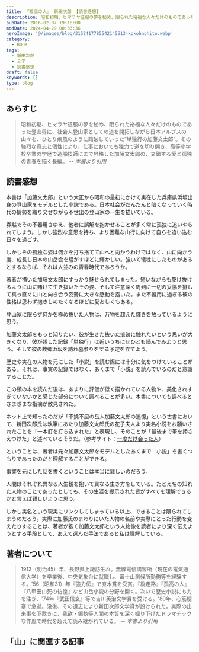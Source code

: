 ```yaml
---
title: 『孤高の人』 新田次郎 【読書感想】
description: 昭和初期、ヒマラヤ征服の夢を秘め、限られた裕福な人々だけのものであった登山界に、社会人登山家としての道を開拓しながら日本アルプスの山々を、ひとり疾風のように踏破していった”単独行の加藤文太郎”。加藤文太郎の、交錯する愛と孤独の青春を描く長編。
pubDate: 2016-02-07 19:18:00
modDate: 2024-04-29 00:33:36
heroImage: '@/images/blog/3152417785542145513-kokohnohito.webp'
category:
  - BOOK
tags:
  - 新田次郎
  - 文学
  - 読書感想
draft: false
keywords: []
type: blog
---
```



## あらすじ

> 昭和初期、ヒマラヤ征服の夢を秘め、限られた裕福な人々だけのものであった登山界に、社会人登山家としての道を開拓しながら日本アルプスの山々を、ひとり疾風のように踏破していった”単独行の加藤文太郎”。その強烈な意志と個性により、仕事においても独力で道を切り開き、高等小学校卒業の学歴で造船技師にまで昇格した加藤文太郎の、交錯する愛と孤独の青春を描く長編。 <cite>-- 本書より引用</cite>

## 読書感想

本書は「加藤文太郎」という大正から昭和の最初にかけて実在した兵庫県浜坂出身の登山家をモデルとした小説である。日本社会がだんだんと暗くなっていく時代の情勢を織り交ぜながら不世出の登山家の一生を描いている。

寡黙でその不器用さゆえ、他者に誤解を抱かせることが多く常に孤独に追いやられてしまう。しかし強烈な意思を持ち、より困難な山行に向けて自らを追い込む日々を過ごす。

しかしその孤独な姿は何かを打ち捨てて山へと向かうわけではなく、山に向かう度、成長し日本の山岳会を騒がすほどに輝かしい。強いて犠牲にしたものがあるとするならば、それは人並みの青春時代であろうか。

著者が描いた加藤文太郎にすっかり魅せられてしまった。短いながらも駆け抜けるように山に賭けて生き抜いたその姿、そして注意深く周到に一切の妥協を排して真っ直ぐに山と向き合う姿勢に大きな感動を抱いた。また不器用に過ぎる彼の性格は思わず抱きしめたくなるほどに愛おしくもある。

登山家に限らず何かを極め抜いた人物は、万物を超えた輝きを放っているように思う。

加藤文太郎をもっと知りたい、彼が生きた抜いた痕跡に触れたいという思いが大きくなり、彼が残した記録「単独行」は近いうちにぜひとも読んでみようと思う。そして彼の故郷浜坂を訪れ墓参りをする予定を立てよう。

<div class='not-prose'>
  <div data-vc_mylinkbox_id='886765343'></div>
</div>

歴史や実在の人物を元にした「小説」を読む際には十分に気をつけていることがある。それは、事実の記録ではなく、あくまで「小説」を読んでいるのだと意識することだ。

この類の本を読んだ後は、あまりに評価が低く描かれている人物や、美化されすぎていないかと感じた部分について調べることが多い。本書についても調べるとさまざまな指摘が散見された。

ネット上で知ったのだが「不撓不屈の岳人加藤文太郎の追憶」という古書において、新田次郎氏は執筆にあたり加藤文太郎氏の花子夫人より実名小説をお願いされたことを「一本釘を打ち込まれた」と表現し、そのことが「最後まで筆を押さえつけた」と述べているそうだ。（参考サイト：[一度だけ会った人](http://www8.plala.or.jp/alpstrek/treck/itidodake.htm)）

ということは、著者は元々加藤文太郎をモデルとしたあくまで「小説」を書くつもりであったのだと理解することができる。

事実を元にした話を書くということは本当に難しいのだろう。

人間はそれぞれ異なる人生観を抱いて異なる生き方をしている。たとえ名の知れた人物のことであったとしても、その生涯を提示された皆がすべてを理解できるかと言えば難しいように思う。

しかし実名という現実にリンクしてしまっている以上、できることは限られてしまうのだろう。実際に加藤氏のまわりにいた人物の名前や実際にとった行動を変えたりすることは、著者が抱く加藤文太郎という人物像を読者により深く伝えようとする手段として、あえて選んだ手法であると私は理解している。

<div class='not-prose'>
  <div data-vc_mylinkbox_id='886765661'></div>
</div>

## 著者について

> 1912（明治45）年、長野県上諏訪生れ。無線電信講習所（現在の電気通信大学）を卒業後、中央気象台に就職し、富士山測候所勤務等を経験する。'56（昭和31）年『強力伝』で直木賞を受賞。『縦走路』『孤高の人』『八甲田山死の彷徨』など山岳小説の分野を開く。次いで歴史小説にも力を注ぎ、'74年『武田信玄』等で吉川英治文学賞を受ける。'80年、心筋梗塞で急逝。没後、その遺志により新田次郎文学賞が設けられた。実際の出来事を下敷きに、我欲・偏執等人間の本質を深く掘り下げたドラマチックな作風で時代を超えて読み継がれている。 <cite>-- 本書より引用</cite>

## 「山」に関連する記事

<BlogCard
  title='【作品紹介】 「山」にまつわる本　～小説、ノンフィクションなどなど'
  description='「山」に興味を持つにいたるまで 突然ですが、「山」は好きですか？遠くから美しい山の稜線を眺めたり、一歩ずつ足を踏み入れ頂上を目指したり。いつからか私はすっかり山の虜になってしまいました。 もとはと言えば、身近に登山をする人がいたことや、『岳』という山岳救助をテーマにした漫画を読んだことがキッカケでし'
  url='https://www.neputa-note.net/2018/01/books-about-mountain/'
  domain='www.neputa-note.net'
/>

